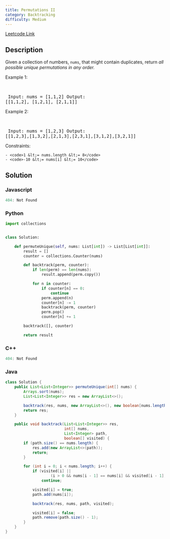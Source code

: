 ```yaml
---
title: Permutations II
category: Backtracking
difficulty: Medium
---
```


<Callout>

[Leetcode Link](https://leetcode.com/problems/permutations-ii)

</Callout>

## Description
Given a collection of numbers, <code>nums</code>, that might contain duplicates, return *all possible unique permutations in any order.*

 
Example 1:

<br /><pre className="overflow-x-auto">
Input: nums = [1,1,2]
Output:
[[1,1,2],
 [1,2,1],
 [2,1,1]]
</pre>

Example 2:

<br /><pre className="overflow-x-auto">
Input: nums = [1,2,3]
Output: [[1,2,3],[1,3,2],[2,1,3],[2,3,1],[3,1,2],[3,2,1]]
</pre>

 
Constraints:


	- <code>1 &lt;= nums.length &lt;= 8</code>
	- <code>-10 &lt;= nums[i] &lt;= 10</code>



## Solution

### Javascript
```javascript
404: Not Found
```
### Python
```python
import collections


class Solution:

    def permuteUnique(self, nums: List[int]) -> List[List[int]]:
        result = []
        counter = collections.Counter(nums)

        def backtrack(perm, counter):
            if len(perm) == len(nums):
                result.append(perm.copy())

            for n in counter:
                if counter[n] == 0:
                    continue
                perm.append(n)
                counter[n] -= 1
                backtrack(perm, counter)
                perm.pop()
                counter[n] += 1

        backtrack([], counter)

        return result

```
### C++
```cpp
404: Not Found
```
### Java
```java
class Solution {
    public List<List<Integer>> permuteUnique(int[] nums) {
        Arrays.sort(nums);
        List<List<Integer>> res = new ArrayList<>();

        backtrack(res, nums, new ArrayList<>(), new boolean[nums.length]);
        return res;
    }

    public void backtrack(List<List<Integer>> res,
                          int[] nums,
                          List<Integer> path,
                          boolean[] visited) {
        if (path.size() == nums.length) {
            res.add(new ArrayList<>(path));
            return;
        }

        for (int i = 0; i < nums.length; i++) {
            if (visited[i] ||
                    (i > 0 && nums[i - 1] == nums[i] && visited[i - 1]))
                continue;

            visited[i] = true;
            path.add(nums[i]);

            backtrack(res, nums, path, visited);

            visited[i] = false;
            path.remove(path.size() - 1);
        }
    }
}

```


